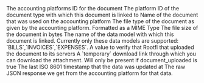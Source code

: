 <ResponseField name="platform_id" type="string" required>
  The accounting platforms ID for the document
</ResponseField>

<ResponseField name="document_type_id" type="string">
  The platform ID of the document type with which this document is linked to
</ResponseField>

<ResponseField name="file_name" type="string">
  Name of the document that was used on the accounting platform
</ResponseField>

<ResponseField name="file_type" type="string">
  The file type of the document as given by the accounting platform. Formatted as a MIME Type
</ResponseField>

<ResponseField name="file_size" type="float">
  The file size of the document in bytes
</ResponseField>

<ResponseField name="document_type" type="Data Model">
  The name of the data model with which this document is linked. Currently only these data models are supported: `BILLS`,`INVOICES`,`EXPENSES`.
</ResponseField>

<ResponseField name="document_uploaded" type="boolean">
  A value to verify that Rootfi that uploaded the document to its servers
</ResponseField>

<ResponseField name="download_link" type="string">
  A `temporary` download link through which you can download the attachment. Will only be present if document_uploaded is true
</ResponseField>

<ResponseField name="updated_at" type="date" required>
  The last ISO 8601 timestamp that the data was updated at
</ResponseField>

<ResponseField name="raw_data" type="object">
  The raw JSON response we get from the accounting platform for that data.
</ResponseField>
